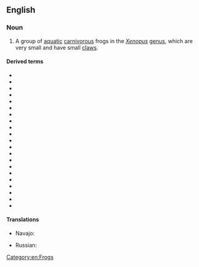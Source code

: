 ==English==
{{wikipedia}}

===Noun===
{{en-noun|head=[[clawed]] [[frog]]}}

# A group of [[aquatic]] [[carnivorous]] frogs in the ''[[Xenopus]]'' [[genus]], which are very small and have small [[claw]]s.

====Derived terms====
* {{l/en|African clawed frog}}
* {{l/en|Andre's clawed frog}}
* {{l/en|Bouchia clawed frog}}
* {{l/en|Cape clawed frog}}
* {{l/en|De Witte's clawed frog}}
* {{l/en|Eritria clawed frog}}
* {{l/en|Fraser's clawed frog}}
* {{l/en|Kenyan clawed frog}}
* {{l/en|Kivu clawed frog}}
* {{l/en|Lake Oku clawed frog}}
* {{l/en|Largen's clawed frog}}
* {{l/en|Marsabit clawed frog}}
* {{l/en|Mawa clawed frog}}
* {{l/en|Muller's clawed frog}}
* {{l/en|Peracca's clawed frog}}
* {{l/en|savannah clawed frog}}
* {{l/en|Sidamo clawed frog}}
* {{l/en|Uganda clawed frog}}
* {{l/en|volcano clawed frog}}
* {{l/en|western clawed frog}}
* {{l/en|Witte's clawed frog}}

====Translations====
{{trans-top|a group of frogs}}
* Navajo: {{t|nv|chʼał bikéshgaan hólóní}}
{{trans-mid}}
* Russian: {{t|ru|шпорцевая лягушка|f|sc=Cyrl}}
{{trans-bottom}}

[[Category:en:Frogs]]